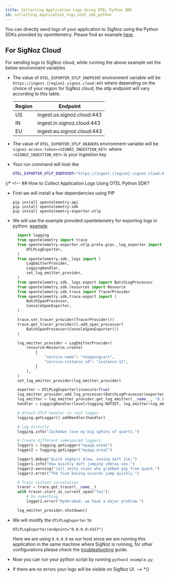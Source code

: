 ```yaml
---
title: Collecting Application Logs Using OTEL Python SDK
id: collecting_application_logs_otel_sdk_python
---
```


You can directly send logs of your application to SigNoz using the Python SDKs provided by opentlemetry. Please find an example [here](https://github.com/open-telemetry/opentelemetry-python/tree/main/docs/examples/logs).

## For SigNoz Cloud 

For sending logs to SigNoz cloud, while running the above example set the below environment variables
* The value of `OTEL_EXPORTER_OTLP_ENDPOINT` environment variable will be `https://ingest.{region}.signoz.cloud:443` where depending on the choice of your region for SigNoz cloud, the otlp endpoint will vary according to this table.
  
  | Region | Endpoint                   |
  | ------ | -------------------------- |
  | US     | ingest.us.signoz.cloud:443 |
  | IN     | ingest.in.signoz.cloud:443 |
  | EU     | ingest.eu.signoz.cloud:443 |

* The value of `OTEL_EXPORTER_OTLP_HEADERS` environment variable will be `signoz-access-token=<SIGNOZ_INGESTION_KEY>` where `<SIGNOZ_INGESTION_KEY>` is your ingestion key
* Your run command will look like 
  ```bash
  OTEL_EXPORTER_OTLP_ENDPOINT="https://ingest.{region}.signoz.cloud:443" OTEL_EXPORTER_OTLP_HEADERS=signoz-access-token=<SIGNOZ_INGESTION_KEY> python3 example.py`
  ```

{/* <!-- ## How to Collect Application Logs Using OTEL Python SDK?

* First we will install a few dependencies using PIP
  ```
  pip install opentelemetry-api
  pip install opentelemetry-sdk
  pip install opentelemetry-exporter-otlp
  ```

* We will use the example provided opentelemetry for exporting logs in python. [example](https://github.com/open-telemetry/opentelemetry-python/tree/main/docs/examples/logs)
  ```python
    import logging
    from opentelemetry import trace
    from opentelemetry.exporter.otlp.proto.grpc._log_exporter import (
        OTLPLogExporter,
    )
    from opentelemetry.sdk._logs import (
        LogEmitterProvider,
        LoggingHandler,
        set_log_emitter_provider,
    )
    from opentelemetry.sdk._logs.export import BatchLogProcessor
    from opentelemetry.sdk.resources import Resource
    from opentelemetry.sdk.trace import TracerProvider
    from opentelemetry.sdk.trace.export import (
        BatchSpanProcessor,
        ConsoleSpanExporter,
    )

    trace.set_tracer_provider(TracerProvider())
    trace.get_tracer_provider().add_span_processor(
        BatchSpanProcessor(ConsoleSpanExporter())
    )

    log_emitter_provider = LogEmitterProvider(
        resource=Resource.create(
            {
                "service.name": "shoppingcart",
                "service.instance.id": "instance-12",
            }
        ),
    )
    set_log_emitter_provider(log_emitter_provider)

    exporter = OTLPLogExporter(insecure=True)
    log_emitter_provider.add_log_processor(BatchLogProcessor(exporter))
    log_emitter = log_emitter_provider.get_log_emitter(__name__, "0.1")
    handler = LoggingHandler(level=logging.NOTSET, log_emitter=log_emitter)

    # Attach OTLP handler to root logger
    logging.getLogger().addHandler(handler)

    # Log directly
    logging.info("Jackdaws love my big sphinx of quartz.")

    # Create different namespaced loggers
    logger1 = logging.getLogger("myapp.area1")
    logger2 = logging.getLogger("myapp.area2")

    logger1.debug("Quick zephyrs blow, vexing daft Jim.")
    logger1.info("How quickly daft jumping zebras vex.")
    logger2.warning("Jail zesty vixen who grabbed pay from quack.")
    logger2.error("The five boxing wizards jump quickly.")

    # Trace context correlation
    tracer = trace.get_tracer(__name__)
    with tracer.start_as_current_span("foo"):
        # Do something
        logger2.error("Hyderabad, we have a major problem.")

    log_emitter_provider.shutdown()
  ```

* We will modify the `OTLPLogExporter` to 
  ```
  OTLPLogExporter(endpoint="0.0.0.0:4317")
  ```
  Here we are using `0.0.0.0` as our host since we are running this application in the same machine where SigNoz is running, for other configurations please check the 
 [troubleshooting](/docs/install/troubleshooting#signoz-otel-collector-address-grid) guide.

* Now you can run your python script by running `python3 example.py`
* If there are no errors your logs will be visible on SigNoz UI.
   --> */}
